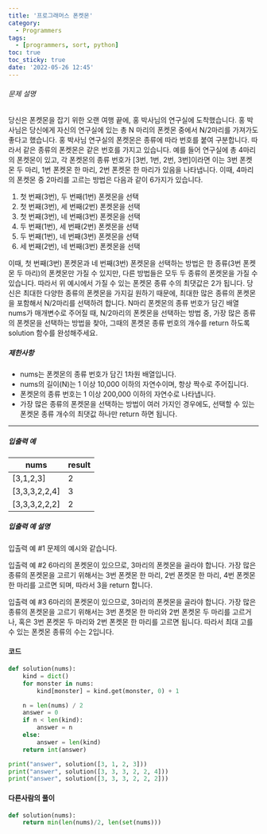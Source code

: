 ```yaml
---
title: '프로그래머스 폰켓몬'
category:
  - Programmers
tags:
  - [programmers, sort, python]
toc: true
toc_sticky: true
date: '2022-05-26 12:45'
---
```


###### 문제 설명

당신은 폰켓몬을 잡기 위한 오랜 여행 끝에, 홍 박사님의 연구실에 도착했습니다. 홍 박사님은 당신에게 자신의 연구실에 있는 총 N 마리의 폰켓몬 중에서 N/2마리를 가져가도 좋다고 했습니다.
홍 박사님 연구실의 폰켓몬은 종류에 따라 번호를 붙여 구분합니다. 따라서 같은 종류의 폰켓몬은 같은 번호를 가지고 있습니다. 예를 들어 연구실에 총 4마리의 폰켓몬이 있고, 각 폰켓몬의 종류 번호가 [3번, 1번, 2번, 3번]이라면 이는 3번 폰켓몬 두 마리, 1번 폰켓몬 한 마리, 2번 폰켓몬 한 마리가 있음을 나타냅니다. 이때, 4마리의 폰켓몬 중 2마리를 고르는 방법은 다음과 같이 6가지가 있습니다.

1. 첫 번째(3번), 두 번째(1번) 폰켓몬을 선택
2. 첫 번째(3번), 세 번째(2번) 폰켓몬을 선택
3. 첫 번째(3번), 네 번째(3번) 폰켓몬을 선택
4. 두 번째(1번), 세 번째(2번) 폰켓몬을 선택
5. 두 번째(1번), 네 번째(3번) 폰켓몬을 선택
6. 세 번째(2번), 네 번째(3번) 폰켓몬을 선택

이때, 첫 번째(3번) 폰켓몬과 네 번째(3번) 폰켓몬을 선택하는 방법은 한 종류(3번 폰켓몬 두 마리)의 폰켓몬만 가질 수 있지만, 다른 방법들은 모두 두 종류의 폰켓몬을 가질 수 있습니다. 따라서 위 예시에서 가질 수 있는 폰켓몬 종류 수의 최댓값은 2가 됩니다.
당신은 최대한 다양한 종류의 폰켓몬을 가지길 원하기 때문에, 최대한 많은 종류의 폰켓몬을 포함해서 N/2마리를 선택하려 합니다. N마리 폰켓몬의 종류 번호가 담긴 배열 nums가 매개변수로 주어질 때, N/2마리의 폰켓몬을 선택하는 방법 중, 가장 많은 종류의 폰켓몬을 선택하는 방법을 찾아, 그때의 폰켓몬 종류 번호의 개수를 return 하도록 solution 함수를 완성해주세요.

##### 제한사항

- nums는 폰켓몬의 종류 번호가 담긴 1차원 배열입니다.
- nums의 길이(N)는 1 이상 10,000 이하의 자연수이며, 항상 짝수로 주어집니다.
- 폰켓몬의 종류 번호는 1 이상 200,000 이하의 자연수로 나타냅니다.
- 가장 많은 종류의 폰켓몬을 선택하는 방법이 여러 가지인 경우에도, 선택할 수 있는 폰켓몬 종류 개수의 최댓값 하나만 return 하면 됩니다.

---

##### 입출력 예

| nums          | result |
| ------------- | ------ |
| [3,1,2,3]     | 2      |
| [3,3,3,2,2,4] | 3      |
| [3,3,3,2,2,2] | 2      |

##### 입출력 예 설명

입출력 예 #1
문제의 예시와 같습니다.

입출력 예 #2
6마리의 폰켓몬이 있으므로, 3마리의 폰켓몬을 골라야 합니다.
가장 많은 종류의 폰켓몬을 고르기 위해서는 3번 폰켓몬 한 마리, 2번 폰켓몬 한 마리, 4번 폰켓몬 한 마리를 고르면 되며, 따라서 3을 return 합니다.

입출력 예 #3
6마리의 폰켓몬이 있으므로, 3마리의 폰켓몬을 골라야 합니다.
가장 많은 종류의 폰켓몬을 고르기 위해서는 3번 폰켓몬 한 마리와 2번 폰켓몬 두 마리를 고르거나, 혹은 3번 폰켓몬 두 마리와 2번 폰켓몬 한 마리를 고르면 됩니다. 따라서 최대 고를 수 있는 폰켓몬 종류의 수는 2입니다.

#### 코드

```python
def solution(nums):
    kind = dict()
    for monster in nums:
        kind[monster] = kind.get(monster, 0) + 1

    n = len(nums) / 2
    answer = 0
    if n < len(kind):
        answer = n
    else:
        answer = len(kind)
    return int(answer)

print("answer", solution([3, 1, 2, 3]))
print("answer", solution([3, 3, 3, 2, 2, 4]))
print("answer", solution([3, 3, 3, 2, 2, 2]))
```

#### 다른사람의 풀이

```python
def solution(nums):
	return min(len(nums)/2, len(set(nums)))
```
